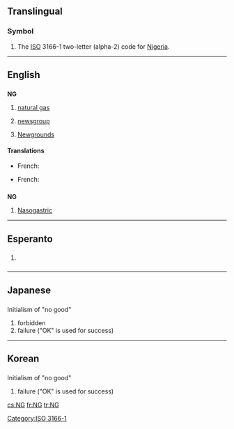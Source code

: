 {{also|Ng|ng|.ng|-ng}}
==Translingual==

===Symbol===
{{head|mul|symbol}}

# The [[ISO]] 3166-1 two-letter (alpha-2) code for [[Nigeria]].

[[Category:ISO 3166-1]]

----

==English==

==={{abbreviation-old|en}}===
'''NG'''

# {{context|petrochemistry|lang=en}} [[natural gas]]
# {{context|Internet|lang=en}} [[newsgroup]]
# {{context|Internet|lang=en}} [[Wikipedia:Newgrounds|Newgrounds]]

====Translations====
{{trans-top|(petrochemistry) natural gas}}
* French: {{t|fr|GN|m}} {{qualifier|gaz naturel}}
{{trans-mid}}
{{trans-bottom}}

{{trans-top|(Internet) newsgroup}}
* French: {{t|fr|NG|m}}
{{trans-mid}}
{{trans-bottom}}

{{trans-top|(Internet) Newgrounds}}
{{trans-mid}}
{{trans-bottom}}

==={{initialism-old|en}}===
'''NG'''

# [[nasogastric|Nasogastric]]

----

==Esperanto==

==={{initialism-old|eo}}===
{{head|eo|initialism}}

# {{context|Internet slang|texting|lang=eo}} {{initialism of|ne gravas||[[it doesn't matter]], it's not important|lang=eo}}

----

==Japanese==

==={{initialism-old|ja}}===
Initialism of "no good"
{{head|ja|initialism}}{{attention|ja|needs inflection template}}

# forbidden
# failure ("OK" is used for success)

----

==Korean==

==={{initialism-old|ko}}===
Initialism of "no good"
{{head|ko|initialism}}{{attention|ko|may need inflection template}}

# failure ("OK" is used for success)

[[cs:NG]]
[[fr:NG]]
[[tr:NG]]